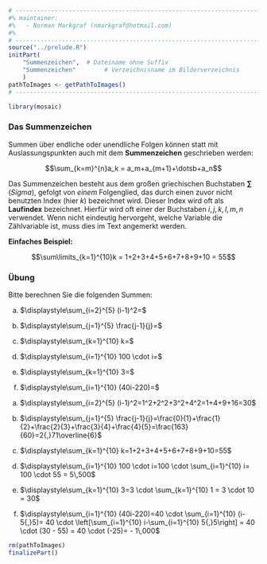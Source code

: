 ```r
# ---------------------------------------------------------------------------
#% maintainer:
#%   - Norman Markgraf (nmarkgraf@hotmail.com)
#%
# ---------------------------------------------------------------------------
source("../prelude.R")
initPart(
    "Summenzeichen",  # Dateiname ohne Suffix
    "Summenzeichen"        # Verzeichnisname im Bilderverzeichnis 
    )
pathToImages <- getPathToImages()
# ---------------------------------------------------------------------------

library(mosaic)

```


### Das Summenzeichen


Summen über endliche oder unendliche Folgen können statt mit Auslassungspunkten
auch mit dem **Summenzeichen** geschrieben werden:

$$\sum_{k=m}^{n}a_k =  a_m+a_{m+1}+\dotsb+a_n$$

Das Summenzeichen besteht aus dem großen griechischen Buchstaben **$\sum$** 
(*Sigma*), gefolgt von *einem* Folgenglied, das durch einen zuvor nicht 
benutzten Index (hier $k$) bezeichnet wird. 
Dieser Index wird oft als **Laufindex** bezeichnet. 
Hierfür wird oft einer der Buchstaben $i, j, k, l, m, n$ verwendet.
Wenn nicht eindeutig hervorgeht, welche Variable die Zählvariable ist, muss dies im Text angemerkt werden.

**Einfaches Beispiel:** 

$$\sum\limits_{k=1}^{10}k = 1+2+3+4+5+6+7+8+9+10 = 55$$

### Übung

Bitte berechnen Sie die folgenden Summen:

::: {.small}

a) $\displaystyle\sum_{i=2}^{5} (i-1)^2=$

b) $\displaystyle\sum_{j=1}^{5} \frac{j-1}{j}=$

c) $\displaystyle\sum_{k=1}^{10} k=$

d) $\displaystyle\sum_{i=1}^{10} 100 \cdot i=$

e) $\displaystyle\sum_{k=1}^{10} 3=$

f) $\displaystyle\sum_{i=1}^{10} (40i-220)=$

:::


:::::: {.notes}

::: {.small}

a) $\displaystyle\sum_{i=2}^{5} (i-1)^2=1^2+2^2+3^2+4^2=1+4+9+16=30$

b) $\displaystyle\sum_{j=1}^{5} \frac{j-1}{j}=\frac{0}{1}+\frac{1}{2}+\frac{2}{3}+\frac{3}{4}+\frac{4}{5}=\frac{163}{60}=2{,}71\overline{6}$

c) $\displaystyle\sum_{k=1}^{10} k=1+2+3+4+5+6+7+8+9+10=55$

d) $\displaystyle\sum_{i=1}^{10} 100 \cdot i=100 \cdot \sum_{i=1}^{10} i= 100 \cdot 55 = 5\,500$

e) $\displaystyle\sum_{k=1}^{10} 3=3 \cdot \sum_{k=1}^{10} 1 = 3 \cdot 10 = 30$

f) $\displaystyle\sum_{i=1}^{10} (40i-220)=40 \cdot \sum_{i=1}^{10} (i-5{,}5)= 40 \cdot \left[\sum_{i=1}^{10} i-\sum_{i=1}^{10} 5{,}5\right] = 40 \cdot (30 - 55) = 40 \cdot (-25)= - 1\,000$

:::

::::::

```r
rm(pathToImages)
finalizePart()
```
